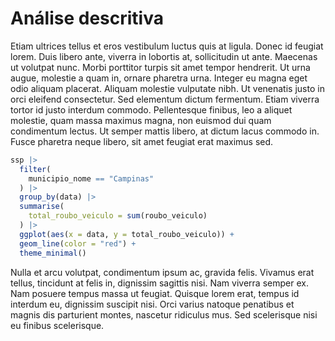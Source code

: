 
# Análise descritiva {#descritiva}

Etiam ultrices tellus et eros vestibulum luctus quis at ligula. Donec id feugiat lorem. Duis libero ante, viverra in lobortis at, sollicitudin ut ante. Maecenas ut volutpat nunc. Morbi porttitor turpis sit amet tempor hendrerit. Ut urna augue, molestie a quam in, ornare pharetra urna. Integer eu magna eget odio aliquam placerat. Aliquam molestie vulputate nibh. Ut venenatis justo in orci eleifend consectetur. Sed elementum dictum fermentum. Etiam viverra tortor id justo interdum commodo. Pellentesque finibus, leo a aliquet molestie, quam massa maximus magna, non euismod dui quam condimentum lectus. Ut semper mattis libero, at dictum lacus commodo in. Fusce pharetra neque libero, sit amet feugiat erat maximus sed.

```r
ssp |> 
  filter(
    municipio_nome == "Campinas"
  ) |> 
  group_by(data) |> 
  summarise(
    total_roubo_veiculo = sum(roubo_veiculo)
  ) |> 
  ggplot(aes(x = data, y = total_roubo_veiculo)) +
  geom_line(color = "red") +
  theme_minimal()
```

Nulla et arcu volutpat, condimentum ipsum ac, gravida felis. Vivamus erat tellus, tincidunt at felis in, dignissim sagittis nisi. Nam viverra semper ex. Nam posuere tempus massa ut feugiat. Quisque lorem erat, tempus id interdum eu, dignissim suscipit nisi. Orci varius natoque penatibus et magnis dis parturient montes, nascetur ridiculus mus. Sed scelerisque nisi eu finibus scelerisque.
